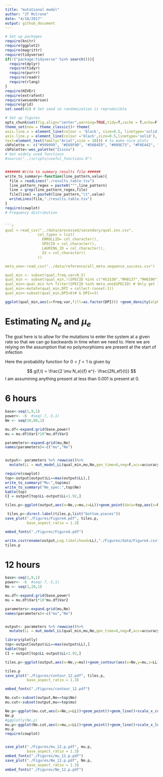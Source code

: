 ```yaml
---
title: "mutational model"
author: "JT McCrone"
date: "4/18/2017"
output: github_document
---
```


```r
# Set up packages
require(knitr)
require(ggplot2)
require(magrittr)
require(tidyverse)
if(!("package:tidyverse" %in% search())){
  require(dplyr)
  require(tidyr)
  require(purrr)
  require(readr)
  require(rlang)
}
require(HIVEr)
require(extrafont)
require(wesanderson)
require(grid)
set.seed(42) # Set seed so randomization is reproducible

# Set up figures
opts_chunk$set(fig.align="center",warning=TRUE,tidy=T,cache = T,echo=F)
theme_set(new = theme_classic()+ theme(
axis.line.x = element_line(colour = 'black', size=0.5, linetype='solid'),
axis.line.y = element_line(colour ='black',size=0.5,linetype='solid'),
text=element_text(family="Arial",size = 18))) # to make nice plots
cbPalette <- c("#999999", "#E69F00", "#56B4E9", "#009E73", "#F0E442", "#0072B2", "#D55E00", "#CC79A7")
cbPalette<-wes_palette("Zissou")
# Get widely used functions
#source("../scripts/useful_functions.R")


####### Write to summary results file ######
write_to_summary<-function(line_pattern,value){
  file = readLines("./results.table.tsv")
  line_pattern_regex = paste0("^",line_pattern)
  line = grep(line_pattern_regex,file)
  file[line] = paste0(line_pattern,"\t",value)
  writeLines(file,"./results.table.tsv")
}
require(cowplot)
# Frequency distribution


```r
qual <-read_csv("../data/processed/secondary/qual.snv.csv",
               col_types = list(
                 ENROLLID= col_character(),
                 SPECID = col_character(),
                 LAURING_ID = col_character(),
                 Id = col_character()
               ))

meta_one<-read_csv("../data/reference/all_meta.sequence_success.csv")

qual_min <- subset(qual,freq.var<0.5)
qual_min <- subset(qual_min,!(SPECID %in% c("HS1530","MH8137","MH8390"))) # ,"M54062" probabily mixed
qual_min<-qual_min %>% filter(SPECID %in% meta_one$SPECID) # Only get 1 sample person
qual_min<-mutate(qual_min,DPI = collect-(onset-1))
qual_min<-subset(qual_min,DPI>0)# & DPI<=3)


```

```r
ggplot(qual_min,aes(x=freq.var,fill=as.factor(DPI))) +geom_density(alpha=0.5)
```
# Estimating $N_e$ and $\mu_e$
The goal here is to allow for the mutations to enter the system at a given rate so that we can go backwards in time when we need to. Here we are relying on the assumption that no polymorphisms are present at the start of infection

Here the probability function for $0<f<1$ is given by


$$
g(f,t) = \frac{2 \mu N_e}{f} e^{- \frac{2N_ef}{t}}
$$
I am assumining anything present at less than 0.001 is present at 0.


# 6 hours

```r
base<-seq(1,9,1)
power<- -6  #seq(-7,-5,1)
Ne <- seq(10,80,1)

mu.df<-expand.grid(base,power)
mu = mu.df$Var1*10^mu.df$Var2

parameters<-expand.grid(mu,Ne)
names(parameters)<-c("mu","Ne")


output<- parameters %>% rowwise()%>%
  mutate(LL = mut_model_LL(qual_min,mu,Ne,gen_time=6,neg=F,acc=accuracy_stringent)) 


```

```r
require(cowplot)
top<-output[output$LL==max(output$LL),]
write_to_summary("Mu:",top$mu)
write_to_summary("Ne_spec:",top$Ne)
kable(top)
CI = output[top$LL-output$LL<1.92,]

tiles.p<-ggplot(output,aes(x=Ne,y=mu,z=LL))+geom_point(data=top,aes(x=Ne,y=mu))+scale_y_log10(breaks = seq(1e-6,1e-5,1e-6))+stat_contour(breaks = c(-4688,seq(-4698,-5000,by=-30)),aes(color = ..level..),show.legend = F)

 tiles.p<-direct.label(tiles.p,list("bottom.pieces"))
save_plot("./Figures/Figure4.pdf", tiles.p,
          base_aspect_ratio = 1.3)

embed_fonts("./Figures/Figure4.pdf")

write.csv(rename(output,Log.likelihood=LL),"./Figures/data/Figure4.csv")
tiles.p

```



# 12 hours

```r
base<-seq(1,9,1)
power<- -6  #seq(-7,-5,1)
Ne <- seq(1,20,1)

mu.df<-expand.grid(base,power)
mu = mu.df$Var1*10^mu.df$Var2

parameters<-expand.grid(mu,Ne)
names(parameters)<-c("mu","Ne")


output<- parameters %>% rowwise()%>%
  mutate(LL = mut_model_LL(qual_min,mu,Ne,gen_time=6,neg=F,acc=accuracy_stringent)) 

```

```r
library(plotly)
top<-output[output$LL==max(output$LL),]
kable(top)
CI = output[top$LL-output$LL<1.92,]

tiles.p<-ggplot(output,aes(x=Ne,y=mu))+geom_contour(aes(x=Ne,y=mu,z=LL),color="black")+geom_point(data=top,aes(x=Ne,y=mu))+scale_y_log10(breaks = seq(1e-6,1e-5,1e-6))

tiles.p
save_plot("./Figures/contour_12.pdf", tiles.p,
          base_aspect_ratio = 1.3)

embed_fonts("./Figures/contour_12.pdf")

Ne.cut<-subset(output,Ne==top$Ne)
mu.cut<-subset(output,mu==top$mu)

Ne.p<-ggplot(mu.cut,aes(x=Ne,y=LL))+geom_point()+geom_line()+scale_x_continuous(limits= c(22,40),breaks=c(22:40))+scale_y_continuous(limits= c(-3250,-3225))
Ne.p
#ggplotly(Ne.p)
mu.p<-ggplot(Ne.cut,aes(x=mu,y=LL))+geom_point()+geom_line()+scale_x_log10(breaks = seq(1e-6,1e-5,1e-6),labels = c(1:10))+xlab("mu (x10-6)")
mu.p
require(cowplot)


save_plot("./Figures/mu_12.p.pdf", mu.p,
          base_aspect_ratio = 1.3)
embed_fonts("./Figures/mu_12.p.pdf")
save_plot("./Figures/Ne_12.p.pdf", Ne.p,
          base_aspect_ratio = 1.3)
embed_fonts("./Figures/Ne_12.p.pdf")


```
